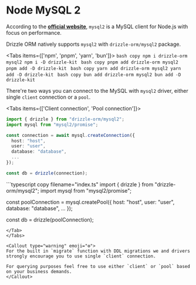 
# Node MySQL 2 
According to the **[official website](https://github.com/sidorares/node-mysql2)**, 
`mysql2` is a MySQL client for Node.js with focus on performance.  

Drizzle ORM natively supports `mysql2` with `drizzle-orm/mysql2` package.

<Tabs items={['npm', 'pnpm', 'yarn', 'bun']}>
    <Tab>
    ```bash copy
    npm i drizzle-orm mysql2
    npm i -D drizzle-kit
    ```
    </Tab>
    <Tab> 
    ```bash copy
    pnpm add drizzle-orm mysql2
    pnpm add -D drizzle-kit
    ```
    </Tab>
    <Tab>
    ```bash copy
    yarn add drizzle-orm mysql2
    yarn add -D drizzle-kit
    ```
    </Tab>
    <Tab>
    ```bash copy
    bun add drizzle-orm mysql2
    bun add -D drizzle-kit
    ```
    </Tab>
</Tabs>

There're two ways you can connect to the MySQL with `mysql2` driver, either single `client` connection or a `pool`.

<Tabs items={['Client connection', 'Pool connection']}>
  <Tab>
  ```typescript copy filename="index.ts"
  import { drizzle } from "drizzle-orm/mysql2";
  import mysql from "mysql2/promise";

  const connection = await mysql.createConnection({
    host: "host",
    user: "user",
    database: "database",
    ...
  });

  const db = drizzle(connection);
  ```
  </Tab>

  <Tab>
  ```typescript copy filename="index.ts"
  import { drizzle } from "drizzle-orm/mysql2";
  import mysql from "mysql2/promise";

  const poolConnection = mysql.createPool({
    host: "host",
    user: "user",
    database: "database",
    ...
  });

  const db = drizzle(poolConnection);
  ```
  </Tab>
</Tabs>

<Callout type="warning" emoji="⚙️">
  For the built in `migrate` function with DDL migrations we and drivers strongly encourage you to use single `client` connection.  

  For querying purposes feel free to use either `client` or `pool` based on your business demands.
</Callout>